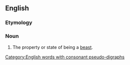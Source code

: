 ==English==

===Etymology===
{{suffix|beast|hood|lang=en}}

===Noun===
{{en-noun|-|s}}

# The property or state of being a [[beast]].
#: {{ux|en|He revealed his '''beasthood''' only in rare moments of absolute cruelty.}}

[[Category:English words with consonant pseudo-digraphs]]
